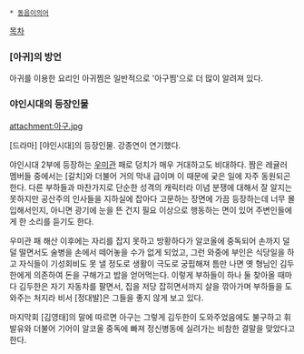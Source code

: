  * [[동음이의어]]

[[목차]]

=== [아귀]의 방언 ===
아귀를 이용한 요리인 아귀찜은 일반적으로 '아구찜'으로 더 많이 알려져 있다.

=== 야인시대의 등장인물 ===
attachment:아구.jpg

[드라마] [야인시대]의 등장인물. 강종연이 연기했다.

야인시대 2부에 등장하는 [[우미관]] 패로 덩치가 매우 거대하고도 비대하다. 짬은 레귤러 멤버들 중에서는 [갈치]와 더불어 거의 막내 급이며 이 때문에 궂은 일에 자주 동원되곤 한다. 다른 부하들과 마찬가지로 단순한 성격의 캐릭터라 이념 분쟁에 대해서 잘 알지는 못하지만 공산주의 인사들을 지하실에 잡아다 고문하는 장면에 가끔 등장하는데 너무 몰입해서인지, 아니면 광기에 눈을 뜬 건지 필요 이상으로 행동하는 면이 있어 주변인들에게 한 소리를 듣기도 한다.

우미관 패 해산 이후에는 자리를 잡지 못하고 방황하다가 알코올에 중독되어 손까지 덜덜 떨면서도 술병을 손에서 떼어놓을 수가 없게 되었고, 그런 와중에 부인은 식당일을 하고 자식들이 기성회비도 못 낼 정도로 생활이 극도로 궁핍해져 틈만 나면 옛 형님인 김두한에게 의존하여 돈을 구해가고 밥을 얻어먹는다. 이렇게 부하들이 하나 둘 찾아올 때마다 김두한은 자기 자동차를 팔면서, 집을 저당 잡히면서까지 살을 깎아가며 부하들을 도와주는 처지라 비서 [정대발]은 그들을 좋지 않게 보고 있다.

마지막회 [김영태]의 말에 따르면 아구는 그렇게 김두한이 도와주었음에도 불구하고 휘발유와 더불어 기어이 알코올 중독에 빠져 정신병동에 실려가는 비참한 결말을 맞았다고 한다.
